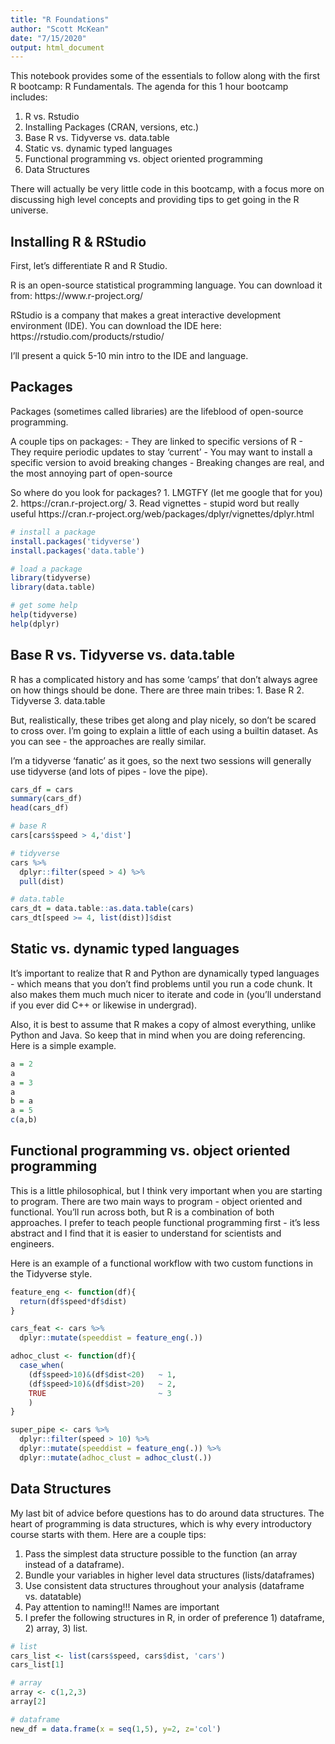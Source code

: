```yaml
---
title: "R Foundations"
author: "Scott McKean"
date: "7/15/2020"
output: html_document
---
```


This notebook provides some of the essentials to follow along with the 
first R bootcamp: R Fundamentals. The agenda for this 1 hour bootcamp includes:

1. R vs. Rstudio
2. Installing Packages (CRAN, versions, etc.)
3. Base R vs. Tidyverse vs. data.table
4. Static vs. dynamic typed languages
4. Functional programming vs. object oriented programming
5. Data Structures

There will actually be very little code in this bootcamp, with a focus more on
discussing high level concepts and providing tips to get going in the R universe.

## Installing R & RStudio

First, let's differentiate R and R Studio. 

R is an open-source statistical programming language. You can download it from:
https://www.r-project.org/

RStudio is a company that makes a great interactive development environment (IDE).
You can download the IDE here:
https://rstudio.com/products/rstudio/

I'll present a quick 5-10 min intro to the IDE and language. 

## Packages

Packages (sometimes called libraries) are the lifeblood of open-source programming.

A couple tips on packages:
- They are linked to specific versions of R
- They require periodic updates to stay 'current'
- You may want to install a specific version to avoid breaking changes
- Breaking changes are real, and the most annoying part of open-source

So where do you look for packages?
1. LMGTFY (let me google that for you)
2. https://cran.r-project.org/
3. Read vignettes - stupid word but really useful
https://cran.r-project.org/web/packages/dplyr/vignettes/dplyr.html

```r
# install a package
install.packages('tidyverse')
install.packages('data.table')

# load a package
library(tidyverse)
library(data.table)

# get some help
help(tidyverse)
help(dplyr)
```

## Base R vs. Tidyverse vs. data.table
R has a complicated history and has some 'camps' that don't always agree on how
things should be done. There are three main tribes:
1. Base R
2. Tidyverse
3. data.table

But, realistically, these tribes get along and play nicely, so don't be scared
to cross over. I'm going to explain a little of each using a builtin dataset.
As you can see - the approaches are really similar.

I'm a tidyverse 'fanatic' as it goes, so the next two sessions will generally use
tidyverse (and lots of pipes - love the pipe).

```r
cars_df = cars
summary(cars_df)
head(cars_df)

# base R
cars[cars$speed > 4,'dist']

# tidyverse
cars %>%
  dplyr::filter(speed > 4) %>%
  pull(dist)

# data.table
cars_dt = data.table::as.data.table(cars)
cars_dt[speed >= 4, list(dist)]$dist
```

## Static vs. dynamic typed languages
It's important to realize that R and Python are dynamically typed languages - 
which means that you don't find problems until you run a code chunk. It also
makes them much much nicer to iterate and code in (you'll understand if you 
ever did C++ or likewise in undergrad).

Also, it is best to assume that R makes a copy of almost everything, unlike 
Python and Java. So keep that in mind when you are doing referencing. Here is
a simple example.

```r
a = 2
a
a = 3
a
b = a
a = 5
c(a,b)
```

## Functional programming vs. object oriented programming
This is a little philosophical, but I think very important when you are starting
to program. There are two main ways to program - object oriented and functional.
You'll run across both, but R is a combination of both approaches. I prefer to
teach people functional programming first - it's less abstract and I find that it
is easier to understand for scientists and engineers.

Here is an example of a functional workflow with two custom functions
in the Tidyverse style.

```r
feature_eng <- function(df){
  return(df$speed*df$dist)
}

cars_feat <- cars %>%
  dplyr::mutate(speeddist = feature_eng(.))

adhoc_clust <- function(df){
  case_when(
    (df$speed>10)&(df$dist<20)   ~ 1,
    (df$speed>10)&(df$dist>20)   ~ 2,
    TRUE                         ~ 3
    )
}

super_pipe <- cars %>%
  dplyr::filter(speed > 10) %>%
  dplyr::mutate(speeddist = feature_eng(.)) %>%
  dplyr::mutate(adhoc_clust = adhoc_clust(.))
```

## Data Structures
My last bit of advice before questions has to do around data structures.
The heart of programming is data structures, which is why every introductory
course starts with them. Here are a couple tips:

1. Pass the simplest data structure possible to the function (an array instead of a dataframe).
2. Bundle your variables in higher level data structures (lists/dataframes)
3. Use consistent data structures throughout your analysis (dataframe vs. datatable)
4. Pay attention to naming!!! Names are important
5. I prefer the following structures in R, in order of preference 1) dataframe, 2) array, 3) list.

```r
# list
cars_list <- list(cars$speed, cars$dist, 'cars')
cars_list[1]

# array
array <- c(1,2,3)
array[2]

# dataframe
new_df = data.frame(x = seq(1,5), y=2, z='col')
```
